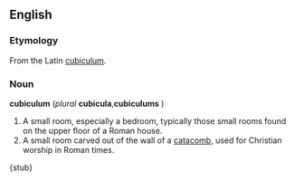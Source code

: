 ==English==
===Etymology===
From the Latin [[cubiculum]].

===Noun===
'''cubiculum''' (''plural'' '''cubicula''','''cubiculums''' )

# A small room, especially a bedroom, typically those small rooms found on the upper floor of a Roman house.
# A small room carved out of the wall of a [[catacomb]], used for Christian worship in Roman times.

{stub}
